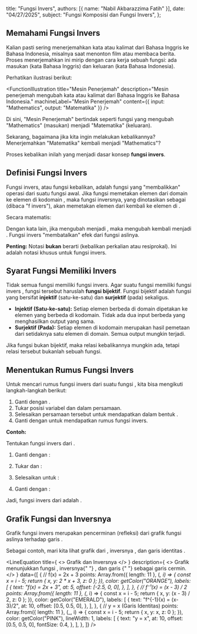 
  title: "Fungsi Invers",
  authors: [{ name: "Nabil Akbarazzima Fatih" }],
  date: "04/27/2025",
  subject: "Fungsi Komposisi dan Fungsi Invers",
};

## Memahami Fungsi Invers

Kalian pasti sering menerjemahkan kata atau kalimat dari Bahasa Inggris ke Bahasa Indonesia, misalnya saat menonton film atau membaca berita. Proses menerjemahkan ini mirip dengan cara kerja sebuah fungsi: ada masukan (kata Bahasa Inggris) dan keluaran (kata Bahasa Indonesia).

Perhatikan ilustrasi berikut:

<FunctionIllustration
  title="Mesin Penerjemah"
  description="Mesin penerjemah mengubah kata atau kalimat dari Bahasa Inggris ke Bahasa Indonesia."
  machineLabel="Mesin Penerjemah"
  content={{ input: "Mathematics", output: "Matematika" }}
/>

Di sini, "Mesin Penerjemah" bertindak seperti fungsi yang mengubah "Mathematics" (masukan) menjadi "Matematika" (keluaran).

Sekarang, bagaimana jika kita ingin melakukan kebalikannya? Menerjemahkan "Matematika" kembali menjadi "Mathematics"?

Proses kebalikan inilah yang menjadi dasar konsep **fungsi invers**.

## Definisi Fungsi Invers

Fungsi invers, atau fungsi kebalikan, adalah fungsi yang "membalikkan" operasi dari suatu fungsi awal. Jika fungsi <InlineMath math="f" /> memetakan elemen <InlineMath math="x" /> dari domain <InlineMath math="A" /> ke elemen <InlineMath math="y" /> di kodomain <InlineMath math="B" />, maka fungsi inversnya, yang dinotasikan sebagai <InlineMath math="f^{-1}" /> (dibaca "f invers"), akan memetakan elemen <InlineMath math="y" /> dari <InlineMath math="B" /> kembali ke elemen <InlineMath math="x" /> di <InlineMath math="A" />.

Secara matematis:

<BlockMath math="y = f(x) \iff x = f^{-1}(y)" />

Dengan kata lain, jika <InlineMath math="f" /> mengubah <InlineMath math="x" /> menjadi <InlineMath math="y" />, maka <InlineMath math="f^{-1}" /> mengubah <InlineMath math="y" /> kembali menjadi <InlineMath math="x" />. Fungsi invers "membatalkan" efek dari fungsi aslinya.

**Penting:** Notasi <InlineMath math="f^{-1}(x)" /> **bukan** berarti <InlineMath math="\frac{1}{f(x)}" /> (kebalikan perkalian atau resiprokal). Ini adalah notasi khusus untuk fungsi invers.

## Syarat Fungsi Memiliki Invers

Tidak semua fungsi memiliki fungsi invers. Agar suatu fungsi <InlineMath math="f" /> memiliki fungsi invers <InlineMath math="f^{-1}" />, fungsi <InlineMath math="f" /> tersebut haruslah **fungsi bijektif**. Fungsi bijektif adalah fungsi yang bersifat **injektif** (satu-ke-satu) dan **surjektif** (pada) sekaligus.

- **Injektif (Satu-ke-satu):** Setiap elemen berbeda di domain dipetakan ke elemen yang berbeda di kodomain. Tidak ada dua input berbeda yang menghasilkan output yang sama.
- **Surjektif (Pada):** Setiap elemen di kodomain merupakan hasil pemetaan dari setidaknya satu elemen di domain. Semua output mungkin terjadi.

Jika fungsi <InlineMath math="f" /> bukan bijektif, maka relasi kebalikannya mungkin ada, tetapi relasi tersebut bukanlah sebuah fungsi.

## Menentukan Rumus Fungsi Invers

Untuk mencari rumus fungsi invers <InlineMath math="f^{-1}(x)" /> dari suatu fungsi <InlineMath math="f(x)" />, kita bisa mengikuti langkah-langkah berikut:

1.  Ganti <InlineMath math="f(x)" /> dengan <InlineMath math="y" />.
2.  Tukar posisi variabel <InlineMath math="x" /> dan <InlineMath math="y" /> dalam persamaan.
3.  Selesaikan persamaan tersebut untuk mendapatkan <InlineMath math="y" /> dalam bentuk <InlineMath math="x" />.
4.  Ganti <InlineMath math="y" /> dengan <InlineMath math="f^{-1}(x)" /> untuk mendapatkan rumus fungsi invers.

**Contoh:**

Tentukan fungsi invers dari <InlineMath math="f(x) = 2x + 3" />.

1.  Ganti <InlineMath math="f(x)" /> dengan <InlineMath math="y" />:

    <BlockMath math="y = 2x + 3" />

2.  Tukar <InlineMath math="x" /> dan <InlineMath math="y" />:

    <BlockMath math="x = 2y + 3" />

3.  Selesaikan untuk <InlineMath math="y" />:

    <div className="flex flex-col gap-4">
      <BlockMath math="x - 3 = 2y" />
      <BlockMath math="\frac{x - 3}{2} = y" />
    </div>

4.  Ganti <InlineMath math="y" /> dengan <InlineMath math="f^{-1}(x)" />:

    <BlockMath math="f^{-1}(x) = \frac{x - 3}{2}" />

Jadi, fungsi invers dari <InlineMath math="f(x) = 2x + 3" /> adalah <InlineMath math="f^{-1}(x) = \frac{x - 3}{2}" />.

## Grafik Fungsi dan Inversnya

Grafik fungsi invers <InlineMath math="f^{-1}(x)" /> merupakan pencerminan (refleksi) dari grafik fungsi aslinya <InlineMath math="f(x)" /> terhadap garis <InlineMath math="y = x" />.

Sebagai contoh, mari kita lihat grafik dari <InlineMath math="f(x) = 2x + 3" />, inversnya <InlineMath math="f^{-1}(x) = \frac{x - 3}{2}" />, dan garis identitas <InlineMath math="y=x" />.

<LineEquation
  title={
    <>
      Grafik <InlineMath math="f(x)" /> dan Inversnya
    </>
  }
  description={
    <>
      Grafik menunjukkan fungsi <InlineMath math="f(x)" />, inversnya{" "}
      <InlineMath math="f^{-1}(x)" />, dan garis <InlineMath math="y=x" />{" "}
      sebagai garis cermin.
    </>
  }
  data={[
    {
      // f(x) = 2x + 3
      points: Array.from({ length: 11 }, (_, i) => {
        const x = i - 5;
        return { x, y: 2 * x + 3, z: 0 };
      }),
      color: getColor("ORANGE"),
      labels: [
        {
          text: "f(x) = 2x + 3",
          at: 5,
          offset: [-2.5, 0, 0],
        },
      ],
    },
    {
      // f⁻¹(x) = (x - 3) / 2
      points: Array.from({ length: 11 }, (_, i) => {
        const x = i - 5;
        return { x, y: (x - 3) / 2, z: 0 };
      }),
      color: getColor("EMERALD"),
      labels: [
        {
          text: "f^{-1}(x) = (x-3)/2",
          at: 10,
          offset: [0.5, 0.5, 0],
        },
      ],
    },
    {
      // y = x (Garis Identitas)
      points: Array.from({ length: 11 }, (_, i) => {
        const x = i - 5;
        return { x, y: x, z: 0 };
      }),
      color: getColor("PINK"),
      lineWidth: 1,
      labels: [
        {
          text: "y = x",
          at: 10,
          offset: [0.5, 0.5, 0],
          fontSize: 0.4,
        },
      ],
    },
  ]}
/>
